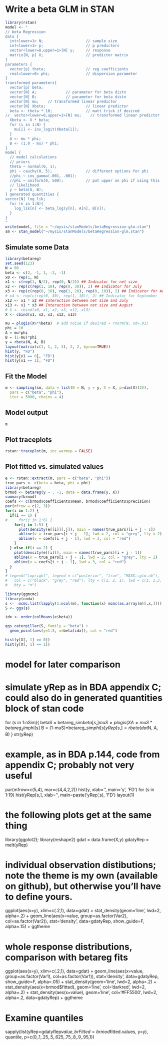 # Write a beta GLM in STAN

```r
library(rstan)
model <- "
// beta Regression
data {
  int<lower=1> N;                   // sample size
  int<lower=1> p;                   // p predictors
  vector<lower=0,upper=1>[N] y;     // response 
  matrix[N, p] X;                   // predictor matrix
}
parameters {
  vector[p] theta;                  // reg coefficients
  real<lower=0> phi;                // dispersion parameter
}
transformed parameters{
  vector[p] beta;
  vector[N] A;             // parameter for beta distn
  vector[N] B;             // parameter for beta distn
  vector[N] mu;    // transformed linear predictor
  vector[N] Xbeta;                  // linear predictor
  beta <- theta * 10;               // matt trick if desired
//  vector<lower=0,upper=1>[N] mu;    // transformed linear predictor
  Xbeta <- X * beta;
  for (i in 1:N) { 
    mu[i] <- inv_logit(Xbeta[i]);   
  }
  A <- mu * phi;
  B <- (1.0 - mu) * phi;
}
model {
  // model calculations
  // priors
  theta ~ normal(0, 1);   
  phi ~ cauchy(0, 5);               // different options for phi  
  //phi ~ inv_gamma(.001, .001);
  //phi ~ uniform(0, 500);          // put upper on phi if using this
  // likelihood
  y ~ beta(A, B);
} generated quantities {
vector[N] log_lik;
  for (n in 1:N){
    log_lik[n] <- beta_log(y[n], A[n], B[n]);
  }
}
"
write(model, file = "~/mysis/stanModels/betaRegression-glm.stan")
sm <- stan_model("~/mysis/stanModels/betaRegression-glm.stan")
```

## Simulate some Data

```r
library(betareg)
set.seed(123)
N = 80
beta <- c(2, -1, 1, -2, -1)
x0 <- rep(1, N)
x1 <- c(rep(1, N/2), rep(0, N/2)) ## Indicator for net size
x2 <- rep(c(rep(1, 10), rep(0, 30)), 2) ## Indicator for July
x3 <- rep(c(rep(0, 10), rep(1, 20), rep(0, 10)), 2) ## Indicator for August
# x4 <- rep(c(rep(0, 30), rep(1, 10)), 2) ## Indicator for September
x12 <- x1 * x2 ## Interaction between net size and July
x13 <- x1 * x3 ## Interaction between net size and August
# X <- cbind(x0, x1, x2, x3, x12, x13)
X <- cbind(x1, x2, x3, x12, x13)

mu = plogis(X%*%beta)  # add noise if desired + rnorm(N, sd=.01)
phi = 10
A = mu*phi
B = (1-mu)*phi
y = rbeta(N, A, B)
layout(matrix(c(1, 1, 2, 3), 2, 2, byrow=TRUE))
hist(y, "FD")
hist(y[x1 == 0], "FD")
hist(y[x1 == 1], "FD")
```

## Fit the Model

```r
m <- sampling(sm, data = list(N = N, y = y, X = X, p=dim(X)[2]),
  pars = c("beta", "phi"),
  iter = 5000, chains = 4)
```

## Model output
```r
m
```

## Plot traceplots
```r
rstan::traceplot(m, inc_warmup = FALSE)
```

## Plot fitted vs. simulated values

```r
e <- rstan::extract(m, pars = c("beta", "phi"))
true_pars <- c(beta = beta, phi = phi)
library(betareg)
brmod <- betareg(y ~ . -1, data = data.frame(y, X))
summary(brmod)
coefs <- c(brmod$coefficients$mean, brmod$coefficients$precision)
par(mfrow = c(2, 3))
for(i in 1:2) {
  if(i == 1) {
#     for(j in 1:6) {
    for(j in 1:5) {
      plot(density(e[[i]][,j]), main = names(true_pars)[i + j - 1])
      abline(v = true_pars[i + j - 1], lwd = 2, col = "grey", lty = 2)
      abline(v = coefs[i + j - 1], lwd = 3, col = "red")
    }
  } else if(i == 2) {
    plot(density(e[[i]]), main = names(true_pars)[i + j - 1])
    abline(v = true_pars[i + j - 1], lwd = 2, col = "grey", lty = 2)
    abline(v = coefs[i + j - 1], lwd = 3, col = "red")
  }
}
# legend("topright", legend = c("posterior", "true", "MASS::glm.nb"),
#   col = c("black", "grey", "red"), lty = c(1, 2, 1), lwd = c(1, 1.3, 3),
#   bty = "n")
```


```r
library(ggmcmc)
library(coda)
s <-  mcmc.list(lapply(1:ncol(m), function(x) mcmc(as.array(m)[,x,])))
S <- ggs(s)

idx <- order(colMeans(e$beta))

ggs_caterpillar(S, family = "beta") + 
  geom_point(aes(y=1:5, x=beta[idx]), col = "red")
```


```r
hist(y[X[, 1] == 0])
hist(y[X[, 1] == 1])
```















# model for later comparison



# simulate yRep as in BDA appendix C; could also do in generated quantities block of stan code
for (s in 1:nSim){
  betaS = betareg_sim$beta[s,]
  muS = plogis(X%*%betaS)
  A = muS*betareg_sim$phi[s]
  B = (1-muS)*betareg_sim$phi[s]
  yRep[s,] = rbeta(dat$N, A, B)
}
str(yRep)


# example, as in BDA p.144, code from appendix C; probably not very useful
par(mfrow=c(5,4), mar=c(4,4,2,2))
hist(y, xlab='', main='y', 'FD')
for (s in 1:19) hist(yRep[s,], xlab='', main=paste('yRep',s), 'FD')
layout(1)

# the following plots get at the same thing
library(ggplot2); library(reshape2)
gdat = data.frame(X,y)
gdatyRep = melt(yRep)

# individual observation distibutions; note the theme is my own (available on github), but otherwise you'll have to define yours.
ggplot(aes(x=y), xlim=c(.2,1), data=gdat) + 
  stat_density(geom='line', lwd=2, alpha=.2) + 
  geom_line(aes(x=value,  group=as.factor(Var2), col=as.factor(Var2)), stat='density', data=gdatyRep, show_guide=F, alpha=.15) +
  ggtheme

# whole response distributions, comparison with betareg fits
ggplot(aes(x=y), xlim=c(.2,1), data=gdat) + 
  geom_line(aes(x=value,  group=as.factor(Var1), col=as.factor(Var1)), stat='density', data=gdatyRep, show_guide=F, alpha=.05) +
  stat_density(geom='line', lwd=2, alpha=.2) + 
  stat_density(aes(x=brmod$fitted), geom='line', col='darkred', lwd=2, alpha=.2) +
  stat_density(aes(x=value), geom='line', col='#FF5500', lwd=2, alpha=.2, data=gdatyRep) +
  ggtheme

# Examine quantiles
sapply(list(yRep=gdatyRep$value, brFitted=brmod$fitted.values, y=y), quantile, p=c(0,.1,.25,.5,.625,.75,.8,.9,.95,1))
















